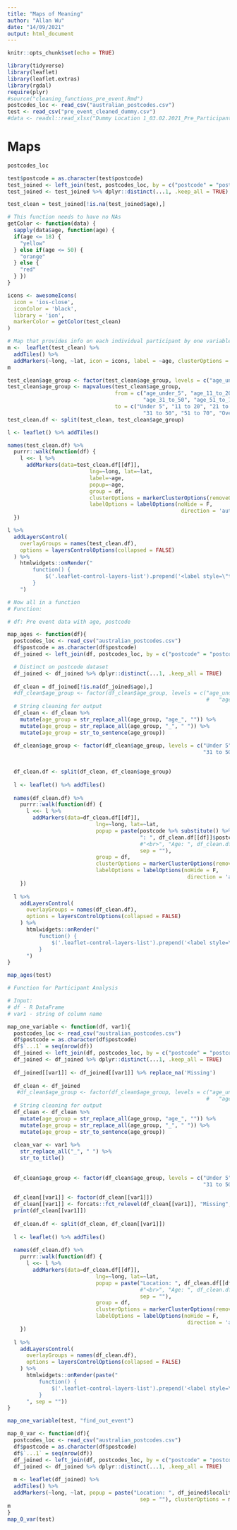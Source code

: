```yaml
---
title: "Maps of Meaning"
author: "Allan Wu"
date: "14/09/2021"
output: html_document
---
```


```r
knitr::opts_chunk$set(echo = TRUE)

library(tidyverse)
library(leaflet)
library(leaflet.extras)
library(rgdal)
require(plyr)
#source("cleaning_functions_pre_event.Rmd")
postcodes_loc <- read_csv("australian_postcodes.csv")
test <- read_csv("pre_event_cleaned_dummy.csv")
#data <- readxl::read_xlsx("Dummy Location 1_03.02.2021_Pre_Participants.xlsx")
```

# Maps


```r
postcodes_loc
```

```r
test$postcode = as.character(test$postcode)
test_joined <- left_join(test, postcodes_loc, by = c("postcode" = "postcode"))
test_joined <- test_joined %>% dplyr::distinct(...1, .keep_all = TRUE)
```




```r
test_clean = test_joined[!is.na(test_joined$age),]

# This function needs to have no NAs
getColor <- function(data) {
  sapply(data$age, function(age) {
  if(age <= 18) {
    "yellow"
  } else if(age <= 50) {
    "orange"
  } else {
    "red"
  } })
}

icons <- awesomeIcons(
  icon = 'ios-close',
  iconColor = 'black',
  library = 'ion',
  markerColor = getColor(test_clean)
)

# Map that provides info on each individual participant by one variable
m <-  leaflet(test_clean) %>%
  addTiles() %>%
  addMarkers(~long, ~lat, icon = icons, label = ~age, clusterOptions = markerClusterOptions)
m
```

```r
test_clean$age_group <- factor(test_clean$age_group, levels = c("age_under_5", "age_11_to_20", "age_21_to_30", "age_31_to_50", "age_51_to_70",  "age_over_71"))
test_clean$age_group <- mapvalues(test_clean$age_group, 
                                  from = c("age_under_5", "age_11_to_20", "age_21_to_30",
                                           "age_31_to_50", "age_51_to_70", "age_over_71"), 
                                  to = c("Under 5", "11 to 20", "21 to 30",
                                           "31 to 50", "51 to 70", "Over 71"))
test_clean.df <- split(test_clean, test_clean$age_group)

l <- leaflet() %>% addTiles()

names(test_clean.df) %>%
  purrr::walk(function(df) {
    l <<- l %>%
      addMarkers(data=test_clean.df[[df]],
                          lng=~long, lat=~lat,
                          label=~age,
                          popup=~age,
                          group = df,
                          clusterOptions = markerClusterOptions(removeOutsideVisibleBounds = F),
                          labelOptions = labelOptions(noHide = F,
                                                       direction = 'auto'))
  })

l %>%
  addLayersControl(
    overlayGroups = names(test_clean.df),
    options = layersControlOptions(collapsed = FALSE)
  ) %>%
    htmlwidgets::onRender("
        function() {
            $('.leaflet-control-layers-list').prepend('<label style=\"text-align:center\">Age Groups</label>');
        }
    ")
```


```r
# Now all in a function
# Function:

# df: Pre event data with age, postcode

map_ages <- function(df){
  postcodes_loc <- read_csv("australian_postcodes.csv")
  df$postcode = as.character(df$postcode)
  df_joined <- left_join(df, postcodes_loc, by = c("postcode" = "postcode"))

  # Distinct on postcode dataset
  df_joined <- df_joined %>% dplyr::distinct(...1, .keep_all = TRUE)
  
  df_clean = df_joined[!is.na(df_joined$age),]
  #df_clean$age_group <- factor(df_clean$age_group, levels = c("age_under_5", "age_11_to_20", "age_21_to_30",
                                                               #   "age_31_to_50", "age_51_to_70",  "age_over_71"))
  # String cleaning for output
  df_clean <- df_clean %>% 
    mutate(age_group = str_replace_all(age_group, "age_", "")) %>%
    mutate(age_group = str_replace_all(age_group, "_", " ")) %>%
    mutate(age_group = str_to_sentence(age_group))
  
  df_clean$age_group <- factor(df_clean$age_group, levels = c("Under 5", "11 to 20", "21 to 30",
                                                              "31 to 50", "51 to 70",  "Over 71"))
  

  df_clean.df <- split(df_clean, df_clean$age_group)
  
  l <- leaflet() %>% addTiles()
  
  names(df_clean.df) %>%
    purrr::walk(function(df) {
      l <<- l %>%
        addMarkers(data=df_clean.df[[df]],
                            lng=~long, lat=~lat,
                            popup = paste(postcode %>% substitute() %>% deparse() %>% str_to_title(),
                                          ": ", df_clean.df[[df]]$postcode, 
                                          #"<br>", "Age: ", df_clean.df[[df]]$age, 
                                          sep = ""),
                            group = df,
                            clusterOptions = markerClusterOptions(removeOutsideVisibleBounds = F),
                            labelOptions = labelOptions(noHide = F,
                                                         direction = 'auto'))
    })
  
  l %>%
    addLayersControl(
      overlayGroups = names(df_clean.df),
      options = layersControlOptions(collapsed = FALSE)
    ) %>%
      htmlwidgets::onRender("
          function() {
              $('.leaflet-control-layers-list').prepend('<label style=\"text-align:center\">Age Groups</label>');
          }
      ")
}
```


```r
map_ages(test)
```


```r
# Function for Participant Analysis

# Input:
# df - R DataFrame
# var1 - string of column name

map_one_variable <- function(df, var1){
  postcodes_loc <- read_csv("australian_postcodes.csv")
  df$postcode = as.character(df$postcode)
  df$`...1` = seq(nrow(df)) 
  df_joined <- left_join(df, postcodes_loc, by = c("postcode" = "postcode"))
  df_joined <- df_joined %>% dplyr::distinct(...1, .keep_all = TRUE)
  
  df_joined[[var1]] <- df_joined[[var1]] %>% replace_na('Missing')
  
  df_clean <- df_joined
   #df_clean$age_group <- factor(df_clean$age_group, levels = c("age_under_5", "age_11_to_20", "age_21_to_30",
                                                               #   "age_31_to_50", "age_51_to_70",  "age_over_71"))
  # String cleaning for output
  df_clean <- df_clean %>% 
    mutate(age_group = str_replace_all(age_group, "age_", "")) %>%
    mutate(age_group = str_replace_all(age_group, "_", " ")) %>%
    mutate(age_group = str_to_sentence(age_group))
  
  clean_var <- var1 %>% 
    str_replace_all("_", " ") %>%
    str_to_title()
    
  
  df_clean$age_group <- factor(df_clean$age_group, levels = c("Under 5", "11 to 20", "21 to 30",
                                                              "31 to 50", "51 to 70",  "Over 71", "Missing"))
  
  df_clean[[var1]] <- factor(df_clean[[var1]])
  df_clean[[var1]] <- forcats::fct_relevel(df_clean[[var1]], "Missing", after = Inf)
  print(df_clean[[var1]])
  
  df_clean.df <- split(df_clean, df_clean[[var1]])
  
  l <- leaflet() %>% addTiles()
  
  names(df_clean.df) %>%
    purrr::walk(function(df) {
      l <<- l %>%
        addMarkers(data=df_clean.df[[df]],
                            lng=~long, lat=~lat,
                            popup = paste("Location: ", df_clean.df[[df]]$locality %>% str_to_title(), 
                                          #"<br>", "Age: ", df_clean.df[[df]]$age, 
                                          sep = ""),
                            group = df,
                            clusterOptions = markerClusterOptions(removeOutsideVisibleBounds = F),
                            labelOptions = labelOptions(noHide = F,
                                                         direction = 'auto'))
    })
  
  l %>%
    addLayersControl(
      overlayGroups = names(df_clean.df),
      options = layersControlOptions(collapsed = FALSE)
    ) %>%
      htmlwidgets::onRender(paste("
          function() {
              $('.leaflet-control-layers-list').prepend('<label style=\"text-align:center\">", clean_var,"</label>');
          }
      ", sep = ""))
}

map_one_variable(test, "find_out_event")
```

```r

map_0_var <- function(df){
  postcodes_loc <- read_csv("australian_postcodes.csv")
  df$postcode = as.character(df$postcode)
  df$`...1` = seq(nrow(df)) 
  df_joined <- left_join(df, postcodes_loc, by = c("postcode" = "postcode"))
  df_joined <- df_joined %>% dplyr::distinct(...1, .keep_all = TRUE)
  
  m <- leaflet(df_joined) %>%
  addTiles() %>%
  addMarkers(~long, ~lat, popup = paste("Location: ", df_joined$locality %>% str_to_title(),
                                          sep = ""), clusterOptions = markerClusterOptions)
m
}
map_0_var(test)
```

